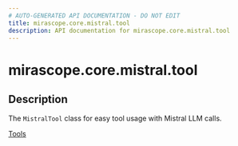 ```yaml
---
# AUTO-GENERATED API DOCUMENTATION - DO NOT EDIT
title: mirascope.core.mistral.tool
description: API documentation for mirascope.core.mistral.tool
---
```


# mirascope.core.mistral.tool

<ApiType type="Module" />

## Description

The `MistralTool` class for easy tool usage with Mistral LLM calls.

<Info title="Usage">

[Tools](/docs/mirascope/learn/tools)

</Info>


